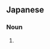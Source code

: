 ==Japanese==
{{ja-kanjitab|め|はな|や|さい}}

===Noun===
{{ja-noun|めはなやさい|メハナヤサイ}}

# {{alternative spelling of|lang=ja|芽花野菜}}